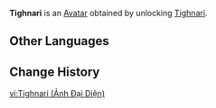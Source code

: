 {{About|the Avatar|the playable character|Tighnari}}
{{Avatar Infobox
|title    = Tighnari
|id       = 5200
|image    = Tighnari Avatar.png
|type     = Character
|features = Tighnari
|obtain   = Unlock [[Tighnari]]
}}
'''Tighnari''' is an [[Avatar]] obtained by unlocking [[Tighnari]].

==Other Languages==
{{Other Languages|Tighnari}}

==Change History==
{{Change History|3.0}}

[[vi:Tighnari (Ảnh Đại Diện)]]